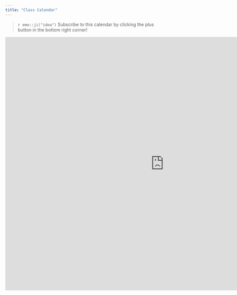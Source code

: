 ```yaml
---
title: "Class Calendar"
---
```


> `r emo::ji("idea")` Subscribe to this calendar by clicking the plus button in the bottom right corner!

<iframe src="https://calendar.google.com/calendar/embed?height=800&wkst=1&bgcolor=%23ffffff&ctz=America%2FLos_Angeles&showTz=0&showCalendars=0&showTabs=0&showPrint=0&src=Y180Y2ZmNDkzMGQ5MGE1ODY4NzQ4NWVhNjdjOTc1YmNlMDdmNTAzNjg0MzQzNjZmZTY2MTZmYTg1Yzg1M2IwZmY0QGdyb3VwLmNhbGVuZGFyLmdvb2dsZS5jb20&color=%23F09300" style="border-width:0" width="1000" height="800" frameborder="0" scrolling="no"></iframe>